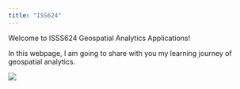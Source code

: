 ```yaml
---
title: "ISS624"
---
```


Welcome to ISSS624 Geospatial Analytics Applications!

In this webpage, I am going to share with you my learning journey of geospatial analytics.

![](Image.jpg)
